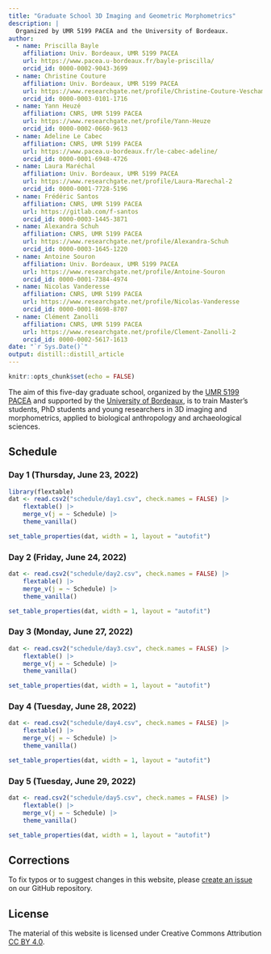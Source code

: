 ```yaml
---
title: "Graduate School 3D Imaging and Geometric Morphometrics"
description: |
  Organized by UMR 5199 PACEA and the University of Bordeaux.
author:
  - name: Priscilla Bayle
    affiliation: Univ. Bordeaux, UMR 5199 PACEA
    url: https://www.pacea.u-bordeaux.fr/bayle-priscilla/
    orcid_id: 0000-0002-9043-3699
  - name: Christine Couture
    affiliation: Univ. Bordeaux, UMR 5199 PACEA
    url: https://www.researchgate.net/profile/Christine-Couture-Veschambre
    orcid_id: 0000-0003-0101-1716
  - name: Yann Heuzé
    affiliation: CNRS, UMR 5199 PACEA
    url: https://www.researchgate.net/profile/Yann-Heuze
    orcid_id: 0000-0002-0660-9613
  - name: Adeline Le Cabec
    affiliation: CNRS, UMR 5199 PACEA
    url: https://www.pacea.u-bordeaux.fr/le-cabec-adeline/
    orcid_id: 0000-0001-6948-4726
  - name: Laura Maréchal
    affiliation: Univ. Bordeaux, UMR 5199 PACEA
    url: https://www.researchgate.net/profile/Laura-Marechal-2
    orcid_id: 0000-0001-7728-5196
  - name: Frédéric Santos
    affiliation: CNRS, UMR 5199 PACEA
    url: https://gitlab.com/f-santos
    orcid_id: 0000-0003-1445-3871
  - name: Alexandra Schuh
    affiliation: CNRS, UMR 5199 PACEA
    url: https://www.researchgate.net/profile/Alexandra-Schuh
    orcid_id: 0000-0003-1645-1220
  - name: Antoine Souron
    affiliation: Univ. Bordeaux, UMR 5199 PACEA
    url: https://www.researchgate.net/profile/Antoine-Souron
    orcid_id: 0000-0001-7384-4974
  - name: Nicolas Vanderesse
    affiliation: CNRS, UMR 5199 PACEA
    url: https://www.researchgate.net/profile/Nicolas-Vanderesse
    orcid_id: 0000-0001-8698-8707
  - name: Clément Zanolli
    affiliation: CNRS, UMR 5199 PACEA
    url: https://www.researchgate.net/profile/Clement-Zanolli-2
    orcid_id: 0000-0002-5617-1613  
date: "`r Sys.Date()`"
output: distill::distill_article
---
```


```r
knitr::opts_chunk$set(echo = FALSE)
```

The aim of this five-day graduate school, organized by the 
[UMR 5199 PACEA](https://www.fondationbiodiversite.fr/en/about-the-foundation/le-cesab/) and supported by the
[University of Bordeaux](https://sites.google.com/site/gdrecostat/), 
is to train Master's students, PhD students and young researchers in 3D imaging and morphometrics, applied to biological anthropology and archaeological sciences.

## Schedule

### Day 1 (Thursday, June 23, 2022)
```r
library(flextable)
dat <- read.csv2("schedule/day1.csv", check.names = FALSE) |>
    flextable() |>
    merge_v(j = ~ Schedule) |>
    theme_vanilla()

set_table_properties(dat, width = 1, layout = "autofit")
```

### Day 2 (Friday, June 24, 2022)
```r
dat <- read.csv2("schedule/day2.csv", check.names = FALSE) |>
    flextable() |>
    merge_v(j = ~ Schedule) |>
    theme_vanilla()

set_table_properties(dat, width = 1, layout = "autofit")
```
### Day 3 (Monday, June 27, 2022)
```r
dat <- read.csv2("schedule/day3.csv", check.names = FALSE) |>
    flextable() |>
    merge_v(j = ~ Schedule) |>
    theme_vanilla()

set_table_properties(dat, width = 1, layout = "autofit")
```

### Day 4 (Tuesday, June 28, 2022)
```r
dat <- read.csv2("schedule/day4.csv", check.names = FALSE) |>
    flextable() |>
    merge_v(j = ~ Schedule) |>
    theme_vanilla()

set_table_properties(dat, width = 1, layout = "autofit")
```

### Day 5 (Tuesday, June 29, 2022)
```r
dat <- read.csv2("schedule/day5.csv", check.names = FALSE) |>
    flextable() |>
    merge_v(j = ~ Schedule) |>
    theme_vanilla()

set_table_properties(dat, width = 1, layout = "autofit")
```


## Corrections {.appendix}

To fix typos or to suggest changes in this website, please 
[create an issue](https://github.com/GradSchoolMorphoUB/website-gs-imaging-morpho)
on our GitHub repository.

## License {.appendix}

The material of this website is licensed under Creative Commons Attribution 
[CC BY 4.0](https://creativecommons.org/licenses/by/4.0/).
